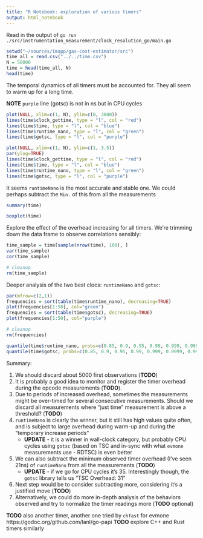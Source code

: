 ```yaml
---
title: "R Notebook: exploration of various timers"
output: html_notebook
---
```


Read in the output of `go run ./src/instrumentation_measurement/clock_resolution_go/main.go`

```r
setwd("~/sources/imapp/gas-cost-estimator/src")
time_all = read.csv("../../time.csv")
N = 50000
time = head(time_all, N)
head(time)
```
The temporal dynamics of all timers must be accounted for. They all seem to warm up for a long time.

**NOTE** `purple` line (gotsc) is not in ns but in CPU cycles

```r
plot(NULL, xlim=c(1, N), ylim=c(0, 3000))
lines(time$clock_gettime, type = "l", col = "red")
lines(time$time, type = "l", col = "blue")
lines(time$runtime_nano, type = "l", col = "green")
lines(time$gotsc, type = "l", col = "purple")
```

```r
plot(NULL, xlim=c(1, N), ylim=c(1, 3.5))
par(ylog=TRUE)
lines(time$clock_gettime, type = "l", col = "red")
lines(time$time, type = "l", col = "blue")
lines(time$runtime_nano, type = "l", col = "green")
lines(time$gotsc, type = "l", col = "purple")
```

It seems `runtimeNano` is the most accurate and stable one. We could perhaps subtract the `Min.` of this from all the measurements

```r
summary(time)
```

```r
boxplot(time)
```

Explore the effect of the overhead increasing for all timers. We're trimming down the data frame to observe correlations sensibly:
```r
time_sample = time[sample(nrow(time), 100), ]
var(time_sample)
cor(time_sample)

# cleanup
rm(time_sample)
```
Deeper analysis of the two best clocs: `runtimeNano` and `gotsc`:

```r
par(mfrow=c(2,1))
frequencies = sort(table(time$runtime_nano), decreasing=TRUE)
plot(frequencies[1:50], col="green")
frequencies = sort(table(time$gotsc), decreasing=TRUE)
plot(frequencies[1:50], col="purple")

# cleanup
rm(frequencies)
```

```r
quantile(time$runtime_nano, probs=c(0.85, 0.9, 0.95, 0.99, 0.999, 0.9999, 0.99999))
quantile(time$gotsc, probs=c(0.85, 0.9, 0.95, 0.99, 0.999, 0.9999, 0.99999))
```

Summary:

1. We should discard about 5000 first observations (**TODO**)
2. It is probably a good idea to monitor and register the timer overhead during the opcode measurements (**TODO**).
2. Due to periods of increased overhead, sometimes the measurements might be over-timed for several consecutive measurements. Should we discard all measurements where "just time" measurement is above a threshold? (**TODO**)
3. `runtimeNano` is clearly the winner, but it still has high values quite often, and is subject to large overhead during warm-up and during the "temporary increase periods"
    - **UPDATE** - it is a winner in wall-clock category, but probably CPU cycles using `gotsc` (based on TSC and in-sync with what `evmone` measurements use - RDTSC) is even better
4. We can also subtract the minimum observed timer overhead (I've seen 21ns) of `runtimeNano` from all the measurements (**TODO**)
    - **UPDATE** - if we go for CPU cycles it's 35. Interestingly though, the `gotsc` library tells us "TSC Overhead: 31"
5. Next step would be to consider subtracting more, considering it's a justified move (**TODO**)
6. Alternatively, we could do more in-depth analysis of the behaviors observed and try to normalize the timer readings more (**TODO** optional)

**TODO** also another timer, another one tried by `chfast` for evmone https://godoc.org/github.com/lanl/go-papi
**TODO** explore C++ and Rust timers similarly